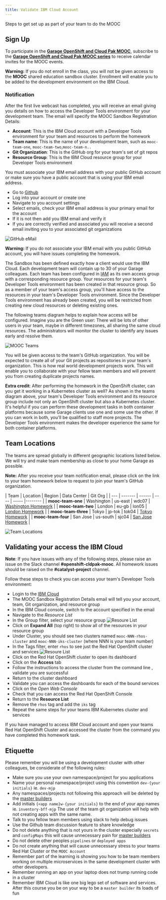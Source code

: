 ```yaml
---
title: Validate IBM Cloud Account
---
```


<PageDescription>

Steps to get set up as part of your team to do the MOOC

</PageDescription>

## Sign Up

To participate in the [**Garage OpenShift and Cloud Pak MOOC**](https://www.onlinedigitallearning.com/course/view.php?id=5631), subscribe to the [**Garage OpenShift and Cloud Pak MOOC series**](https://ec.yourlearning.ibm.com/w3/subscription/series/10057053) to receive calendar invites for the MOOC events.

<InlineNotification kind="warning">

**Warning:** If you do not enroll in the class, you will not be given access to the **MOOC** shared education sandbox cluster. Enrollment will enable you to be added to the development environment on the IBM Cloud.

</InlineNotification>

### Notification

After the first live webcast has completed, you will receive an email giving you details on how to access the Developer Tools environment for your development team. The email will specify the MOOC Sandbox Registration Details:
- **Account**: This is the IBM Cloud account with a Developer Tools environment for your team and resources to perform the homework
- **Team name**: This is the name of your development team, such as `mooc-team-one`, `mooc-team-two`,`mooc-team-n..`
- **Git Organization**: This is the GitHub org for your team's set of git repos
- **Resource Group**: This is the IBM Cloud resource group for your Developer Tools environment

You must associate your IBM email address with your public GitHub account or make sure you have a public account that is using your IBM email address.
- Go to [Github](https://github.com)
- Log into your account or create one
- Navigate to you account settings
- Select emails, check your IBM email address is your primary email for the account
- If it is not then add you IBM email and verify it
- If you are correctly verified and associated you will receive a second email inviting you to your associated git organizations

![GitHub eMail](githubemail.png)

<InlineNotification kind="warning">

**Warning:** If you do not associate your IBM email with you public GitHub account, you will have issues completing the homework.

</InlineNotification>

The Sandbox has been defined exactly how a client would use the IBM Cloud. Each development team will contain up to 30 of your Garage colleagues. Each team has been configured in [IAM](https://cloud.ibm.com/docs/iam) as its own access group with a corresponding resource group. Your resources for your team's Developer Tools environment has been created in that resource group. So as a member of your team's access group, you'll have access to the resources in your team's Developer Tools environment. Since the Developer Tools environment has already been created, you will be restricted from creating new cloud resources or deleting existing ones.

The following teams diagram helps to explain how access will be configured. Imagine you are the Green user: There will be lots of other users in your team, maybe in different timezones, all sharing the same cloud resources. The administrators will monitor the cluster to identify any issues early and resolve them.

![MOOC Teams](moocteams.png)

You will be given access to the team's GitHub organization. You will be expected to create all of your Git projects as repositories in your team's organization. This is how real world development projects work. This will enable you to collaborate with your fellow team members and will prevent you from creating duplicate projects names.

**Extra credit**: After performing the homework in the OpenShift cluster, can you get it working in a Kubernetes cluster as well? As shown in the teams diagram above, your team's Developer Tools environment and its resource group include not only an OpenShift cluster but also a Kubernetes cluster. It's helpful if you can perform these development tasks in both container platforms because some Garage clients use one and some use the other. If you can work in both, you'll be qualified to staff more projects. The Developer Tools environment makes the developer experience the same for both container platforms.

<p/>

## Team Locations

The teams are spread globally in different geographic locations listed below. We will try and make team membership as close to your home Garage as possible.

<InlineNotification>

**Note:** After you receive your team notification email, please click on the link to your team homework below to request to join your team's GitHub organization.

</InlineNotification>

<p></p>
<p></p>
<p></p>

| Team | Location | Region | Data Center | Git Org |
| ---  | ------- | ------ | ---- | ----- |-------- |
| **mooc-team-one** | Washington | us-east | wdc07 | [Washington Homework](https://github.com/mooc-team-one) |
| **mooc-team-two** | London | eu-gb   | lon05    | [London Homework](https://github.com/mooc-team-two) |
| **mooc-team-three** | Tokyo | jp-tok |  tok04   | [Tokyo Homework](https://github.com/mooc-team-three) |
| **mooc-team-four** | San Jose | us-south |  sjc04   | [San Jose Homework](https://github.com/mooc-team-four) |

![Team Locations](https://www.ibm.com/cloud-computing/images/bluemix/data-centers/030-Data-Center-Maps_1-0.png)

## Validating your access the IBM Cloud

<InlineNotification>

**Note**: If you have issues with any of the following steps, please raise an issue on the Slack channel **#openshift-cldpak-mooc**. All homework issues should be raised on the **#catalyst-project** channel.

</InlineNotification>

Follow these steps to check you can access your team's Developer Tools environment:

- Login to the [IBM Cloud](https://cloud.ibm.com)
- The MOOC Sandbox Registration Details email will tell you your account, team, Git organization, and resource group
- In the IBM Cloud console, switch to the account specified in the email
- Navigate to the *Resource List*
- In the Group filter, select your resource group
![Resoure List](resourcelist.png)
- Click on **Expand All** (top right) to show all of the resources in your resource group
- Under Cluster, you should see two clusters named `mooc-NNN-rhos-cluster` and `mooc-NNN-iks-cluster` (where NNN is your team number)
- In the Tags filter, enter `rhos` to see just the Red Hat OpenShift cluster and services
![Resoure List](devtoolsservices.png)
- Click on the Red Hat OpenShift cluster to open its dashboard
- Click on the **Access** tab
- Follow the instructions to access the cluster from the command line , validate you are successful
- Return to the cluster dashboard
- Validate you can access the dashboards for each of the bound services
- Click on the *Open Web Console*
- Check that you can access the Red Hat OpenShift Console
- Return to the **Resource List**
- Remove the `rhos` tag and add the `iks` tag
- Repeat the same steps for your teams IBM Kubernetes cluster and services

<InlineNotification kind="success">

If you have managed to access IBM Cloud account and open your teams Red Hat OpenShift Cluster and accessed the cluster from the command you have completed this homework task.

</InlineNotification>

## Etiquette

Please remember you will be using a development cluster with other colleagues, be considerate of the following rules:

- Make sure you use your own namespace/project for you applications
- Name your personal namespace/project using this convention `dev-{your initials}` ie. `dev-mjp`
- Any namespaces/projects not following this approach will be deleted by the [master builders](https://www.youtube.com/watch?v=Um-PlX6oPBQ)
- Add initials `{<app name}w-{your initials}` to the end of your app names ie. `inventory-bff-mjp` The use of the team git organization will help with not creating apps with the same name.
- Talk to you fellow team members using slack to help debug issues
- Use the Github team discussion feature to share knowledge
- Do not delete anything that is not yours in the cluster especially `secrets` and `configMaps` this will cause unnecessary pain for [master builders](https://www.youtube.com/watch?v=Um-PlX6oPBQ)
- Do not delete other peoples `pipelines` or `deployed apps`
- Do not create anything that will cause unnecessary stress to your teams Red Hat Cluster or the `MOOC Account`
- Remember part of the learning is showing you how to be team members working on multiple microservices in the same development cluster with other developers.
- Remember running an app on your laptop does not trump running code in a cluster
- Remember IBM Cloud is like one big lego set of software and services. After this course you be on your way to be a `master builder` its loads of fun
